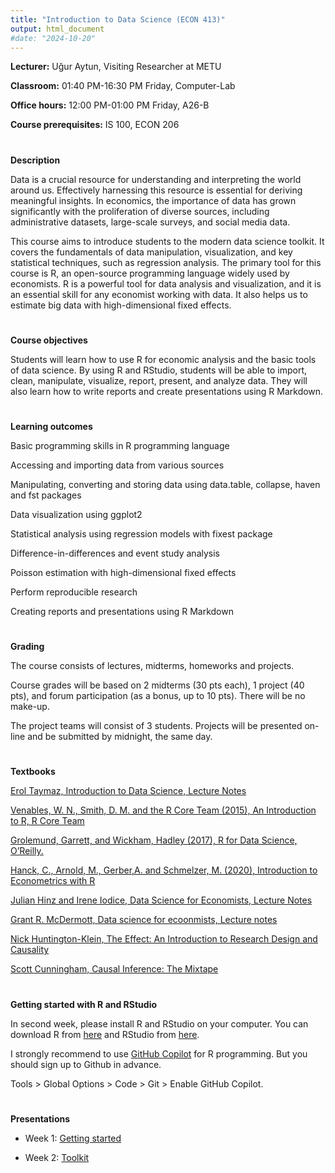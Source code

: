 ```yaml
---
title: "Introduction to Data Science (ECON 413)"
output: html_document
#date: "2024-10-20" 
---
```


**Lecturer:** U&#x11F;ur Aytun, Visiting Researcher at METU

**Classroom:**  01:40 PM-16:30 PM Friday, Computer-Lab

**Office hours:**  12:00 PM-01:00 PM Friday, A26-B

**Course prerequisites:** IS 100, ECON 206

#
#

**Description**

Data is a crucial resource for understanding and interpreting the world around us. Effectively harnessing this resource is essential for deriving meaningful insights. In economics, the importance of data has grown significantly with the proliferation of diverse sources, including administrative datasets, large-scale surveys, and social media data.

This course aims to introduce students to the modern data science toolkit. It covers the fundamentals of data manipulation, visualization, and key statistical techniques, such as regression analysis. The primary tool for this course is R, an open-source programming language widely used by economists. R is a powerful tool for data analysis and visualization, and it is an essential skill for any economist working with data. It also helps us to estimate big data with high-dimensional fixed effects.

#
#

**Course objectives**

Students will learn how to use R for economic analysis and the basic tools of data science. By using R and RStudio, students will be able to import, clean, manipulate, visualize, report, present, and analyze data. They will also learn how to write reports and create presentations using R Markdown.


#
#

**Learning outcomes**

Basic programming skills in R programming language

Accessing and importing data from various sources

Manipulating, converting and storing data using data.table, collapse, haven and fst packages

Data visualization using ggplot2

Statistical analysis using regression models with fixest package

Difference-in-differences and event study analysis

Poisson estimation with high-dimensional fixed effects

Perform reproducible research

Creating reports and presentations using R Markdown

#
#
**Grading**

The course consists of lectures, midterms, homeworks and projects.

Course grades will be based on 2 midterms (30 pts each), 1 project (40 pts), and forum participation (as a bonus, up to 10 pts). There will be no make-up.

 

The project teams will consist of 3 students. Projects will be presented on-line and be submitted by midnight, the same day.


#
#
**Textbooks**

[Erol Taymaz, Introduction to Data Science, Lecture Notes](https://users.metu.edu.tr/etaymaz/econ413.html)

[Venables, W. N., Smith, D. M. and the R Core Team (2015), An Introduction to R, R Core Team](https://cran.r-project.org/doc/manuals/r-release/R-intro.pdf)
    
[Grolemund, Garrett, and Wickham, Hadley (2017), R for Data Science, O’Reilly.](https://r4ds.had.co.nz/index.html)

[Hanck, C., Arnold, M., Gerber,A. and Schmelzer, M. (2020), Introduction to Econometrics with R](https://www.econometrics-with-r.org/)

[Julian Hinz and Irene Iodice, Data Science for Economists, Lecture Notes](https://datascience.julianhinz.com/)

[Grant R. McDermott, Data science for ecoonmists, Lecture notes](https://raw.githack.com/uo-ec607/lectures/master/01-intro/01-Intro.html#1)

[Nick Huntington-Klein, The Effect: An Introduction to Research Design and Causality](https://theeffectbook.net/index.html)

[Scott Cunningham, Causal Inference: The Mixtape](https://mixtape.scunning.com/)

#
#

**Getting started with R and RStudio**

In second week, please install R and RStudio on your computer. You can download R from [here](https://cran.r-project.org/) and RStudio from [here](https://www.rstudio.com/products/rstudio/download/).

I strongly recommend to use [GitHub Copilot](https://github.com/features/copilot) for R programming. But you should sign up to Github in advance. 

Tools > Global Options > Code > Git > Enable GitHub Copilot.


#
#
**Presentations**

- Week 1: [Getting started](dsci/week_1/week_1.html)

- Week 2: [Toolkit](dsci/week_2/week_2.html)




